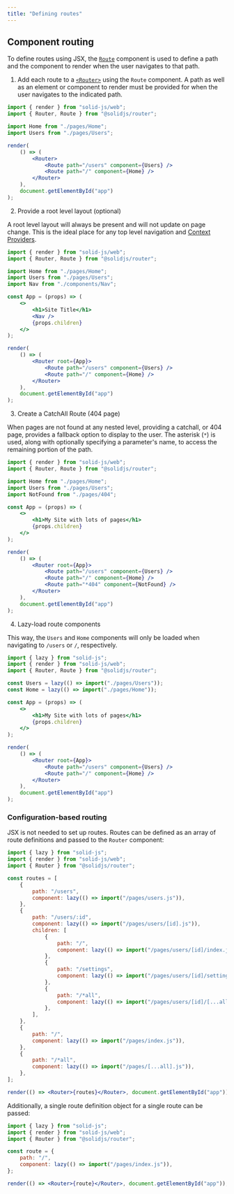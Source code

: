 ```yaml
---
title: "Defining routes"
---
```



## Component routing

To define routes using JSX, the [`Route`](/solid-router/reference/components/route) component is used to define a path and the component to render when the user navigates to that path.

1. Add each route to a [`<Router>`](/solid-router/reference/components/router) using the `Route` component.
   A path as well as an element or component to render must be provided for when the user navigates to the indicated path.

```jsx
import { render } from "solid-js/web";
import { Router, Route } from "@solidjs/router";

import Home from "./pages/Home";
import Users from "./pages/Users";

render(
	() => (
		<Router>
			<Route path="/users" component={Users} />
			<Route path="/" component={Home} />
		</Router>
	),
	document.getElementById("app")
);
```

2. Provide a root level layout (optional)

A root level layout will always be present and will not update on page change.
This is the ideal place for any top level navigation and [Context Providers](/concepts/context#consuming-context).

```jsx
import { render } from "solid-js/web";
import { Router, Route } from "@solidjs/router";

import Home from "./pages/Home";
import Users from "./pages/Users";
import Nav from "./components/Nav";

const App = (props) => (
	<>
		<h1>Site Title</h1>
		<Nav />
		{props.children}
	</>
);

render(
	() => (
		<Router root={App}>
			<Route path="/users" component={Users} />
			<Route path="/" component={Home} />
		</Router>
	),
	document.getElementById("app")
);
```

3. Create a CatchAll Route (404 page)

When pages are not found at any nested level, providing a catchall, or 404 page, provides a fallback option to display to the user.
The asterisk (`*`) is used, along with optionally specifying a parameter's name, to access the remaining portion of the path.

```jsx
import { render } from "solid-js/web";
import { Router, Route } from "@solidjs/router";

import Home from "./pages/Home";
import Users from "./pages/Users";
import NotFound from "./pages/404";

const App = (props) => (
	<>
		<h1>My Site with lots of pages</h1>
		{props.children}
	</>
);

render(
	() => (
		<Router root={App}>
			<Route path="/users" component={Users} />
			<Route path="/" component={Home} />
			<Route path="*404" component={NotFound} />
		</Router>
	),
	document.getElementById("app")
);
```

4. Lazy-load route components

This way, the `Users` and `Home` components will only be loaded when navigating to `/users` or `/`, respectively.

```jsx
import { lazy } from "solid-js";
import { render } from "solid-js/web";
import { Router, Route } from "@solidjs/router";

const Users = lazy(() => import("./pages/Users"));
const Home = lazy(() => import("./pages/Home"));

const App = (props) => (
	<>
		<h1>My Site with lots of pages</h1>
		{props.children}
	</>
);

render(
	() => (
		<Router root={App}>
			<Route path="/users" component={Users} />
			<Route path="/" component={Home} />
		</Router>
	),
	document.getElementById("app")
);
```

### Configuration-based routing

JSX is not needed to set up routes.
Routes can be defined as an array of route definitions and passed to the `Router` component:

```jsx
import { lazy } from "solid-js";
import { render } from "solid-js/web";
import { Router } from "@solidjs/router";

const routes = [
	{
		path: "/users",
		component: lazy(() => import("/pages/users.js")),
	},
	{
		path: "/users/:id",
		component: lazy(() => import("/pages/users/[id].js")),
		children: [
			{
				path: "/",
				component: lazy(() => import("/pages/users/[id]/index.js")),
			},
			{
				path: "/settings",
				component: lazy(() => import("/pages/users/[id]/settings.js")),
			},
			{
				path: "/*all",
				component: lazy(() => import("/pages/users/[id]/[...all].js")),
			},
		],
	},
	{
		path: "/",
		component: lazy(() => import("/pages/index.js")),
	},
	{
		path: "/*all",
		component: lazy(() => import("/pages/[...all].js")),
	},
];

render(() => <Router>{routes}</Router>, document.getElementById("app"));
```

Additionally, a single route definition object for a single route can be passed:

```jsx
import { lazy } from "solid-js";
import { render } from "solid-js/web";
import { Router } from "@solidjs/router";

const route = {
	path: "/",
	component: lazy(() => import("/pages/index.js")),
};

render(() => <Router>{route}</Router>, document.getElementById("app"));
```
